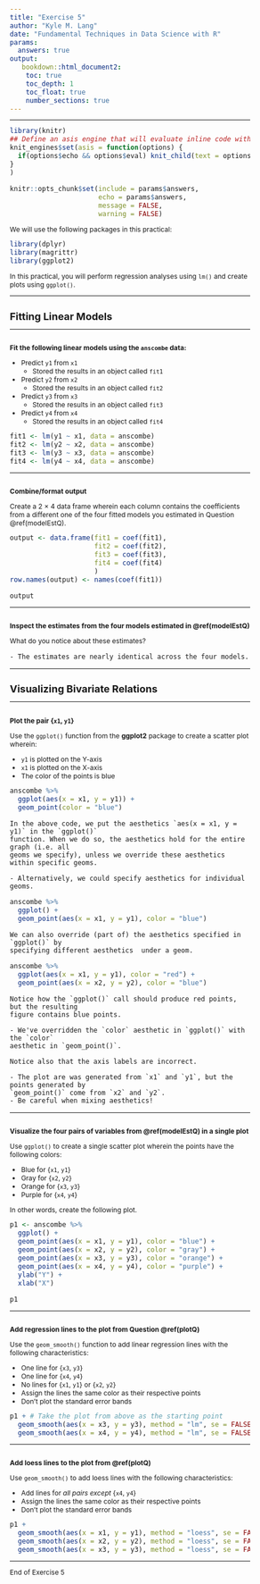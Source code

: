 ```yaml
---
title: "Exercise 5"
author: "Kyle M. Lang"
date: "Fundamental Techniques in Data Science with R"
params:
  answers: true
output: 
   bookdown::html_document2:
    toc: true
    toc_depth: 1
    toc_float: true
    number_sections: true
---
```

  
<style type="text/css">
  
body{ /* Normal  */
  font-size: 12px;
  }
td {  /* Table  */
  font-size: 12px;
}
h1.title {
  font-size: 18px;
  color: DarkBlue;
}
h1 { /* Header 1 */
  font-size: 18px;
}
h2 { /* Header 2 */
  font-size: 18px;
}
h3 { /* Header 3 */
  font-size: 18px;
}
code.r{ /* Code block */
  font-size: 12px;
}
pre { /* Code block - determines code spacing between lines */
  font-size: 14px;
}
</style>
  
---
  
```r
library(knitr)
## Define an asis engine that will evaluate inline code within an asis block:
knit_engines$set(asis = function(options) {
  if(options$echo && options$eval) knit_child(text = options$code)
}
)

knitr::opts_chunk$set(include = params$answers, 
                      echo = params$answers, 
                      message = FALSE, 
                      warning = FALSE)
```

We will use the following packages in this practical:

```r
library(dplyr)
library(magrittr)
library(ggplot2)
```

In this practical, you will perform regression analyses using `lm()` and create 
plots using `ggplot()`. 

---

# Fitting Linear Models

---

## {#modelEstQ}

**Fit the following linear models using the `anscombe` data:**

- Predict `y1` from `x1` 
   - Stored the results in an object called `fit1`
- Predict `y2` from `x2` 
   - Stored the results in an object called `fit2`
- Predict `y3` from `x3` 
   - Stored the results in an object called `fit3`
- Predict `y4` from `x4` 
   - Stored the results in an object called `fit4`

```r
fit1 <- lm(y1 ~ x1, data = anscombe)
fit2 <- lm(y2 ~ x2, data = anscombe)
fit3 <- lm(y3 ~ x3, data = anscombe)
fit4 <- lm(y4 ~ x4, data = anscombe)
```

---

##

**Combine/format output**

Create a 2 $\times$ 4 data frame wherein each column contains the coefficients 
from a different one of the four fitted models you estimated in Question 
\@ref(modelEstQ).

```r
output <- data.frame(fit1 = coef(fit1),
                     fit2 = coef(fit2),
                     fit3 = coef(fit3),
                     fit4 = coef(fit4)
                     )
row.names(output) <- names(coef(fit1))

output
```

---

##

**Inspect the estimates from the four models estimated in \@ref(modelEstQ)**

What do you notice about these estimates?

```asis
- The estimates are nearly identical across the four models. 
```

---

# Visualizing Bivariate Relations

---

##

**Plot the pair {`x1`, `y1`}**

Use the `ggplot()` function from the **ggplot2** package to create a scatter plot wherein:

- `y1` is plotted on the Y-axis
- `x1` is plotted on the X-axis
- The color of the points is blue

```r
anscombe %>%
  ggplot(aes(x = x1, y = y1)) + 
  geom_point(color = "blue")
```

```asis
In the above code, we put the aesthetics `aes(x = x1, y = y1)` in the `ggplot()` 
function. When we do so, the aesthetics hold for the entire graph (i.e. all 
geoms we specify), unless we override these aesthetics within specific geoms. 

- Alternatively, we could specify aesthetics for individual geoms.
```

```r
anscombe %>%
  ggplot() + 
  geom_point(aes(x = x1, y = y1), color = "blue")
```

```asis
We can also override (part of) the aesthetics specified in `ggplot()` by 
specifying different aesthetics  under a geom.
``` 

```r
anscombe %>%
  ggplot(aes(x = x1, y = y1), color = "red") + 
  geom_point(aes(x = x2, y = y2), color = "blue")
```

```asis
Notice how the `ggplot()` call should produce red points, but the resulting
figure contains blue points.

- We've overridden the `color` aesthetic in `ggplot()` with the `color` 
aesthetic in `geom_point()`.

Notice also that the axis labels are incorrect.

- The plot are was generated from `x1` and `y1`, but the points generated by 
`geom_point()` come from `x2` and `y2`. 
- Be careful when mixing aesthetics!
```

---

## {#plotQ}

**Visualize the four pairs of variables from \@ref(modelEstQ) in a single plot**

Use `ggplot()` to create a single scatter plot wherein the points have the 
following colors:

- Blue for {`x1`, `y1`}
- Gray for {`x2`, `y2`}
- Orange for {`x3`, `y3`}
- Purple for {`x4`, `y4`}

In other words, create the following plot.

```r
p1 <- anscombe %>%
  ggplot() + 
  geom_point(aes(x = x1, y = y1), color = "blue") + 
  geom_point(aes(x = x2, y = y2), color = "gray") + 
  geom_point(aes(x = x3, y = y3), color = "orange") + 
  geom_point(aes(x = x4, y = y4), color = "purple") +
  ylab("Y") + 
  xlab("X")

p1
```

---

##

**Add regression lines to the plot from Question \@ref(plotQ)**

Use the `geom_smooth()` function to add linear regression lines with the 
following characteristics:

- One line for {`x3`, `y3`}
- One line for {`x4`, `y4`}
- No lines for {`x1`, `y1`} or {`x2`, `y2`}
- Assign the lines the same color as their respective points
- Don't plot the standard error bands

```r
p1 + # Take the plot from above as the starting point 
  geom_smooth(aes(x = x3, y = y3), method = "lm", se = FALSE, color = "orange") + 
  geom_smooth(aes(x = x4, y = y4), method = "lm", se = FALSE, color = "purple")
```

---

##

**Add loess lines to the plot from \@ref(plotQ)**

Use `geom_smooth()` to add loess lines with the following characteristics:

- Add lines for *all pairs except* {`x4`, `y4`}
- Assign the lines the same color as their respective points
- Don't plot the standard error bands

```r
p1 + 
  geom_smooth(aes(x = x1, y = y1), method = "loess", se = FALSE, color = "blue") + 
  geom_smooth(aes(x = x2, y = y2), method = "loess", se = FALSE, color = "grey") +
  geom_smooth(aes(x = x3, y = y3), method = "loess", se = FALSE, color = "orange") 
```

---

End of Exercise 5 
